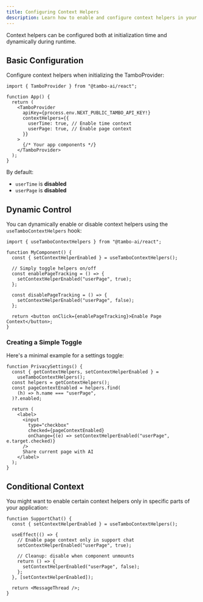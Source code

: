 ```yaml
---
title: Configuring Context Helpers
description: Learn how to enable and configure context helpers in your tambo application
---
```


Context helpers can be configured both at initialization time and dynamically during runtime.

## Basic Configuration

Configure context helpers when initializing the TamboProvider:

```tsx
import { TamboProvider } from "@tambo-ai/react";

function App() {
  return (
    <TamboProvider
      apiKey={process.env.NEXT_PUBLIC_TAMBO_API_KEY!}
      contextHelpers={{
        userTime: true, // Enable time context
        userPage: true, // Enable page context
      }}
    >
      {/* Your app components */}
    </TamboProvider>
  );
}
```

By default:

- `userTime` is **disabled**
- `userPage` is **disabled**

## Dynamic Control

You can dynamically enable or disable context helpers using the `useTamboContextHelpers` hook:

```tsx
import { useTamboContextHelpers } from "@tambo-ai/react";

function MyComponent() {
  const { setContextHelperEnabled } = useTamboContextHelpers();

  // Simply toggle helpers on/off
  const enablePageTracking = () => {
    setContextHelperEnabled("userPage", true);
  };

  const disablePageTracking = () => {
    setContextHelperEnabled("userPage", false);
  };

  return <button onClick={enablePageTracking}>Enable Page Context</button>;
}
```

### Creating a Simple Toggle

Here's a minimal example for a settings toggle:

```tsx
function PrivacySettings() {
  const { getContextHelpers, setContextHelperEnabled } =
    useTamboContextHelpers();
  const helpers = getContextHelpers();
  const pageContextEnabled = helpers.find(
    (h) => h.name === "userPage",
  )?.enabled;

  return (
    <label>
      <input
        type="checkbox"
        checked={pageContextEnabled}
        onChange={(e) => setContextHelperEnabled("userPage", e.target.checked)}
      />
      Share current page with AI
    </label>
  );
}
```

## Conditional Context

You might want to enable certain context helpers only in specific parts of your application:

```tsx
function SupportChat() {
  const { setContextHelperEnabled } = useTamboContextHelpers();

  useEffect(() => {
    // Enable page context only in support chat
    setContextHelperEnabled("userPage", true);

    // Cleanup: disable when component unmounts
    return () => {
      setContextHelperEnabled("userPage", false);
    };
  }, [setContextHelperEnabled]);

  return <MessageThread />;
}
```
